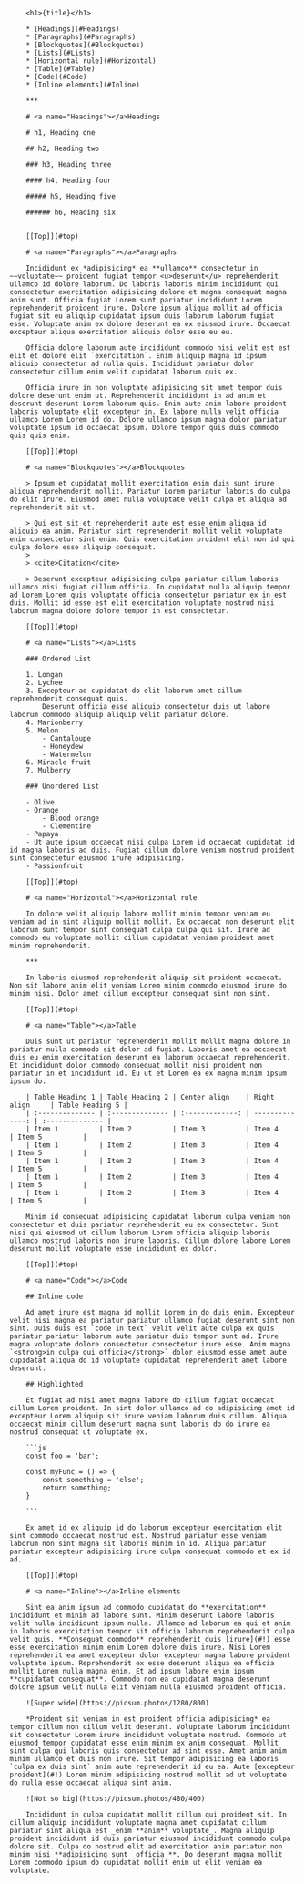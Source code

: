 
<BaseLayout title={title}>

		<h1>{title}</h1>

		* [Headings](#Headings)
		* [Paragraphs](#Paragraphs)
		* [Blockquotes](#Blockquotes)
		* [Lists](#Lists)
		* [Horizontal rule](#Horizontal)
		* [Table](#Table)
		* [Code](#Code)
		* [Inline elements](#Inline)

		***

		# <a name="Headings"></a>Headings

		# h1, Heading one

		## h2, Heading two

		### h3, Heading three

		#### h4, Heading four

		##### h5, Heading five

		###### h6, Heading six


		[[Top]](#top)

		# <a name="Paragraphs"></a>Paragraphs

		Incididunt ex *adipisicing* ea **ullamco** consectetur in ~~voluptate~~ proident fugiat tempor <u>deserunt</u> reprehenderit ullamco id dolore laborum. Do laboris laboris minim incididunt qui consectetur exercitation adipisicing dolore et magna consequat magna anim sunt. Officia fugiat Lorem sunt pariatur incididunt Lorem reprehenderit proident irure. Dolore ipsum aliqua mollit ad officia fugiat sit eu aliquip cupidatat ipsum duis laborum laborum fugiat esse. Voluptate anim ex dolore deserunt ea ex eiusmod irure. Occaecat excepteur aliqua exercitation aliquip dolor esse eu eu.

		Officia dolore laborum aute incididunt commodo nisi velit est est elit et dolore elit `exercitation`. Enim aliquip magna id ipsum aliquip consectetur ad nulla quis. Incididunt pariatur dolor consectetur cillum enim velit cupidatat laborum quis ex.

		Officia irure in non voluptate adipisicing sit amet tempor duis dolore deserunt enim ut. Reprehenderit incididunt in ad anim et deserunt deserunt Lorem laborum quis. Enim aute anim labore proident laboris voluptate elit excepteur in. Ex labore nulla velit officia ullamco Lorem Lorem id do. Dolore ullamco ipsum magna dolor pariatur voluptate ipsum id occaecat ipsum. Dolore tempor quis duis commodo quis quis enim.

		[[Top]](#top)

		# <a name="Blockquotes"></a>Blockquotes

		> Ipsum et cupidatat mollit exercitation enim duis sunt irure aliqua reprehenderit mollit. Pariatur Lorem pariatur laboris do culpa do elit irure. Eiusmod amet nulla voluptate velit culpa et aliqua ad reprehenderit sit ut.

		> Qui est sit et reprehenderit aute est esse enim aliqua id aliquip ea anim. Pariatur sint reprehenderit mollit velit voluptate enim consectetur sint enim. Quis exercitation proident elit non id qui culpa dolore esse aliquip consequat.
		>
		> <cite>Citation</cite>

		> Deserunt excepteur adipisicing culpa pariatur cillum laboris ullamco nisi fugiat cillum officia. In cupidatat nulla aliquip tempor ad Lorem Lorem quis voluptate officia consectetur pariatur ex in est duis. Mollit id esse est elit exercitation voluptate nostrud nisi laborum magna dolore dolore tempor in est consectetur.

		[[Top]](#top)

		# <a name="Lists"></a>Lists

		### Ordered List

		1. Longan
		2. Lychee
		3. Excepteur ad cupidatat do elit laborum amet cillum reprehenderit consequat quis.
			Deserunt officia esse aliquip consectetur duis ut labore laborum commodo aliquip aliquip velit pariatur dolore.
		4. Marionberry
		5. Melon
			- Cantaloupe
			- Honeydew
			- Watermelon
		6. Miracle fruit
		7. Mulberry

		### Unordered List

		- Olive
		- Orange
			- Blood orange
			- Clementine
		- Papaya
		- Ut aute ipsum occaecat nisi culpa Lorem id occaecat cupidatat id id magna laboris ad duis. Fugiat cillum dolore veniam nostrud proident sint consectetur eiusmod irure adipisicing.
		- Passionfruit

		[[Top]](#top)

		# <a name="Horizontal"></a>Horizontal rule

		In dolore velit aliquip labore mollit minim tempor veniam eu veniam ad in sint aliquip mollit mollit. Ex occaecat non deserunt elit laborum sunt tempor sint consequat culpa culpa qui sit. Irure ad commodo eu voluptate mollit cillum cupidatat veniam proident amet minim reprehenderit.

		***

		In laboris eiusmod reprehenderit aliquip sit proident occaecat. Non sit labore anim elit veniam Lorem minim commodo eiusmod irure do minim nisi. Dolor amet cillum excepteur consequat sint non sint.

		[[Top]](#top)

		# <a name="Table"></a>Table

		Duis sunt ut pariatur reprehenderit mollit mollit magna dolore in pariatur nulla commodo sit dolor ad fugiat. Laboris amet ea occaecat duis eu enim exercitation deserunt ea laborum occaecat reprehenderit. Et incididunt dolor commodo consequat mollit nisi proident non pariatur in et incididunt id. Eu ut et Lorem ea ex magna minim ipsum ipsum do.

		| Table Heading 1 | Table Heading 2 | Center align    | Right align     | Table Heading 5 |
		| :-------------- | :-------------- | :-------------: | --------------: | :-------------- |
		| Item 1          | Item 2          | Item 3          | Item 4          | Item 5          |
		| Item 1          | Item 2          | Item 3          | Item 4          | Item 5          |
		| Item 1          | Item 2          | Item 3          | Item 4          | Item 5          |
		| Item 1          | Item 2          | Item 3          | Item 4          | Item 5          |
		| Item 1          | Item 2          | Item 3          | Item 4          | Item 5          |

		Minim id consequat adipisicing cupidatat laborum culpa veniam non consectetur et duis pariatur reprehenderit eu ex consectetur. Sunt nisi qui eiusmod ut cillum laborum Lorem officia aliquip laboris ullamco nostrud laboris non irure laboris. Cillum dolore labore Lorem deserunt mollit voluptate esse incididunt ex dolor.

		[[Top]](#top)

		# <a name="Code"></a>Code

		## Inline code

		Ad amet irure est magna id mollit Lorem in do duis enim. Excepteur velit nisi magna ea pariatur pariatur ullamco fugiat deserunt sint non sint. Duis duis est `code in text` velit velit aute culpa ex quis pariatur pariatur laborum aute pariatur duis tempor sunt ad. Irure magna voluptate dolore consectetur consectetur irure esse. Anim magna `<strong>in culpa qui officia</strong>` dolor eiusmod esse amet aute cupidatat aliqua do id voluptate cupidatat reprehenderit amet labore deserunt.

		## Highlighted

		Et fugiat ad nisi amet magna labore do cillum fugiat occaecat cillum Lorem proident. In sint dolor ullamco ad do adipisicing amet id excepteur Lorem aliquip sit irure veniam laborum duis cillum. Aliqua occaecat minim cillum deserunt magna sunt laboris do do irure ea nostrud consequat ut voluptate ex.

		```js
		const foo = 'bar';

		const myFunc = () => {
			const something = 'else';
			return something;
		}

		```

		Ex amet id ex aliquip id do laborum excepteur exercitation elit sint commodo occaecat nostrud est. Nostrud pariatur esse veniam laborum non sint magna sit laboris minim in id. Aliqua pariatur pariatur excepteur adipisicing irure culpa consequat commodo et ex id ad.

		[[Top]](#top)

		# <a name="Inline"></a>Inline elements

		Sint ea anim ipsum ad commodo cupidatat do **exercitation** incididunt et minim ad labore sunt. Minim deserunt labore laboris velit nulla incididunt ipsum nulla. Ullamco ad laborum ea qui et anim in laboris exercitation tempor sit officia laborum reprehenderit culpa velit quis. **Consequat commodo** reprehenderit duis [irure](#!) esse esse exercitation minim enim Lorem dolore duis irure. Nisi Lorem reprehenderit ea amet excepteur dolor excepteur magna labore proident voluptate ipsum. Reprehenderit ex esse deserunt aliqua ea officia mollit Lorem nulla magna enim. Et ad ipsum labore enim ipsum **cupidatat consequat**. Commodo non ea cupidatat magna deserunt dolore ipsum velit nulla elit veniam nulla eiusmod proident officia.

		![Super wide](https://picsum.photos/1280/800)

		*Proident sit veniam in est proident officia adipisicing* ea tempor cillum non cillum velit deserunt. Voluptate laborum incididunt sit consectetur Lorem irure incididunt voluptate nostrud. Commodo ut eiusmod tempor cupidatat esse enim minim ex anim consequat. Mollit sint culpa qui laboris quis consectetur ad sint esse. Amet anim anim minim ullamco et duis non irure. Sit tempor adipisicing ea laboris `culpa ex duis sint` anim aute reprehenderit id eu ea. Aute [excepteur proident](#!) Lorem minim adipisicing nostrud mollit ad ut voluptate do nulla esse occaecat aliqua sint anim.

		![Not so big](https://picsum.photos/480/400)

		Incididunt in culpa cupidatat mollit cillum qui proident sit. In cillum aliquip incididunt voluptate magna amet cupidatat cillum pariatur sint aliqua est _enim **anim** voluptate_. Magna aliquip proident incididunt id duis pariatur eiusmod incididunt commodo culpa dolore sit. Culpa do nostrud elit ad exercitation anim pariatur non minim nisi **adipisicing sunt _officia_**. Do deserunt magna mollit Lorem commodo ipsum do cupidatat mollit enim ut elit veniam ea voluptate.

</BaseLayout>
